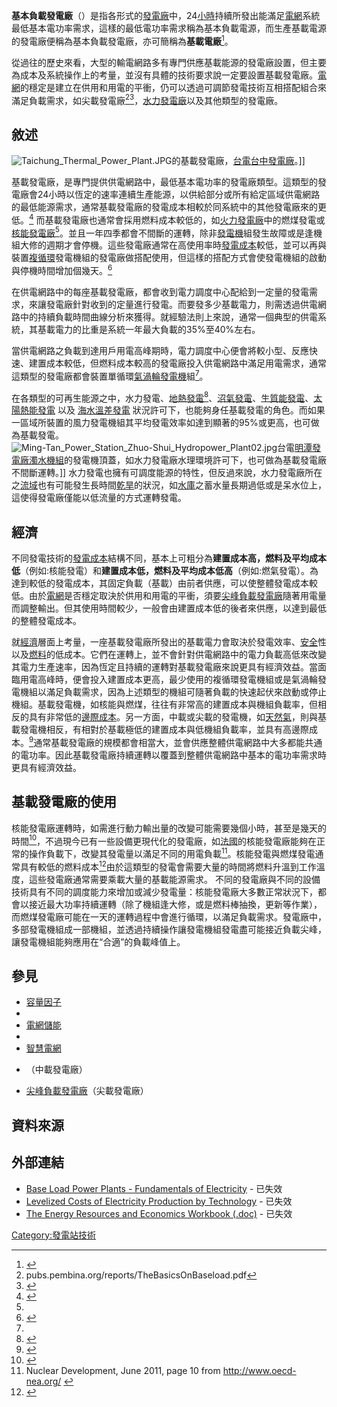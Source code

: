 '''基本負載發電廠'''（{{lang-en|base load power plant}}）是指各形式的[[發電廠|發電廠]]中，24[[小時|小時]]持續所發出能滿足[[電網|電網]]系統最低基本電功率需求，這樣的最低電功率需求稱為基本負載電源，而生產基載電源的發電廠便稱為基本負載發電廠，亦可簡稱為'''基載電廠'''<ref name="台灣電力公司" >{{cite web|url=http://www.taipower.com.tw/images/dictionary.pdf|title=電力小辭典|publisher=台灣電力公司|date=|accessdate=2016-08-19|archive-date=2016-06-15|archive-url=https://web.archive.org/web/20160615060138/http://www.taipower.com.tw/images/dictionary.pdf|dead-url=no}}</ref>。

從過往的歷史來看，大型的輸電網路多有專門供應基載能源的發電廠設置，但主要為成本及系統操作上的考量，並沒有具體的技術要求說一定要設置基載發電廠。[[電網|電網]]的穩定是建立在供用和用電的平衝，{{en-link|間歇型能源|Intermittent energy source}}仍可以透過可調節發電技術互相搭配組合來滿足負載需求，如尖載發電廠<ref>pubs.pembina.org/reports/TheBasicsOnBaseload.pdf</ref><ref>{{cite web|url=http://www.stanford.edu/group/efmh/winds/aj07_jamc.pdf|title=Supplying Baseload Power and Reducing Transmission Requirements by Interconnecting Wind Farms|publisher=Stanford University|date=|accessdate=2016-08-19|archive-date=2013-10-30|archive-url=https://web.archive.org/web/20131030211201/http://www.stanford.edu/group/efmh/winds/aj07_jamc.pdf|dead-url=no}}</ref>，[[水力發電廠|水力發電廠]]以及其他類型的發電廠。

== 敘述 ==
[[File:Taichung_Thermal_Power_Plant.JPG|thumb]]的基載發電廠，[[台電|台電]][[台中發電廠|台中發電廠]]。]]

基載發電廠，是專門提供供電網路中，最低基本電功率的發電廠類型。這類型的發電廠會24小時以恆定的速率連續生產能源，以供給部分或所有給定區域供電網路的最低能源需求，通常基載發電廠的發電成本相較於同系統中的其他發電廠來的更低。<ref>{{cite web
  |url=http://www.energyvortex.com/energydictionary/baseload_plant.html
  |title=Energy Dictionary - Baseload plant
  |publisher=EnergyVortex.com
  |date=
  |accessdate=2008-08-03
  |archive-date=2009-02-15
  |archive-url=https://web.archive.org/web/20090215035802/http://www.energyvortex.com/energydictionary/baseload_plant.html
  |dead-url=yes
  }}</ref>  而基載發電廠也通常會採用燃料成本較低的，如[[火力發電廠|火力發電廠]]中的燃煤發電或[[核能發電廠|核能發電廠]]<ref name="台灣電力公司" />。並且一年四季都會不間斷的運轉，除非[[發電機|發電機]]組發生故障或是逢機組大修的週期才會停機。這些發電廠通常在高使用率時[[發電成本|發電成本]]較低，並可以再與裝置[[複循環|複循環]]發電機組的發電廠做搭配使用，但這樣的搭配方式會使發電機組的啟動與停機時間增加個幾天{{clarify}}。<ref>{{Cite web |url=http://www.zdnet.com/article/why-baseload-power-is-doomed/ |title=ZDNet Why baseload power is doomed |accessdate=2016-08-19 |archive-date=2017-12-31 |archive-url=https://web.archive.org/web/20171231230218/http://www.zdnet.com/article/why-baseload-power-is-doomed/ |dead-url=no }}</ref>

在供電網路中的每座基載發電廠，都會收到電力調度中心配給到一定量的發電需求，來讓發電廠針對收到的定量進行發電。而要發多少基載電力，則需透過供電網路中的持續負載時間曲線分析來獲得。就經驗法則上來說，通常一個典型的供電系統，其基載電力的比重是系統一年最大負載的35%至40%左右。

當供電網路之負載到達用戶用電高峰期時，電力調度中心便會將較小型、反應快速、建置成本較低，但燃料成本較高的發電廠投入供電網路中滿足用電需求，通常這類型的發電廠都會裝置單循環[[氣渦輪發電機|氣渦輪發電機]]組<ref name="台灣電力公司" />。

在各類型的可再生能源之中，水力發電、[[地熱發電|地熱發電]]<ref>{{cite web
  |url=http://www.renewableenergyworld.com/articles/2007/10/scaling-geothermal-for-reliable-baseload-power-50159.html
  |title=Scaling Geothermal for Reliable Baseload Power
  |publisher=renewableenergyworld.com
  |date=2007-10-05
  |accessdate=2008-08-03
  |archive-date=2018-07-01
  |archive-url=https://web.archive.org/web/20180701030441/https://www.renewableenergyworld.com/articles/2007/10/scaling-geothermal-for-reliable-baseload-power-50159.html
  |dead-url=no
  }}</ref>、[[生物氣體|沼氣發電]]、[[生物質|生質能發電]]、[[太陽能發電|太陽熱能發電]] 以及 [[海水溫差發電|海水溫差發電]] 狀況許可下，也能夠身任基載發電的角色。而如果一區域所裝置的風力發電機組其平均發電效率如達到顯著的95%或更高，也可做為基載發電。{{citation needed|風力發電理論效率為59%，一般風力發電容量因子在25-50%左右}}
[[File:Ming-Tan_Power_Station_Zhuo-Shui_Hydropower_Plant02.jpg|thumb]]台電[[明潭發電廠濁水機組|明潭發電廠濁水機組]]的發電機頂蓋，如水力發電廠水理環境許可下，也可做為基載發電廠不間斷運轉。]]
水力發電也擁有可調度能源的特性，但反過來說，水力發電廠所在之[[流域|流域]]也有可能發生長時間[[乾旱|乾旱]]的狀況，如[[水庫|水庫]]之蓄水量長期過低或是呆水位上，這使得發電廠僅能以低流量的方式運轉發電。

== 經濟 ==
不同發電技術的[[發電成本|發電成本]]結構不同，基本上可粗分為'''建置成本高，燃料及平均成本低'''（例如:核能發電）和'''建置成本低，燃料及平均成本低高'''（例如:燃氣發電）。為達到較低的發電成本，其固定負載（基載）由前者供應，可以使整體發電成本較低。由於[[輸電網路|電網]]是否穩定取決於供用和用電的平衝，須要[[尖峰負載發電廠|尖峰負載發電廠]]隨著用電量而調整輸出。但其使用時間較少，一般會由建置成本低的後者來供應，以達到最低的整體發電成本。

就[[經濟|經濟]]層面上考量，一座基載發電廠所發出的基載電力會取決於發電效率、[[安全|安全]]性以及[[燃料|燃料]]的低成本。它們在運轉上，並不會針對供電網路中的電力負載高低來改變其電力生產速率，因為恆定且持續的運轉對基載發電廠來說更具有經濟效益。當面臨用電高峰時，便會投入建置成本更高，最少使用的複循環發電機組或是氣渦輪發電機組以滿足負載需求，因為上述類型的機組可隨著負載的快速起伏來啟動或停止機組。基載發電機，如核能與燃煤，往往有非常高的建置成本與機組負載率，但相反的具有非常低的[[邊際成本|邊際成本]]。另一方面，中載或尖載的發電機，如[[天然氣|天然氣]]，則與基載發電機相反，有相對於基載極低的建置成本與低機組負載率，並具有高邊際成本。<ref>{{cite book
  |url=http://books.google.com/books?id=aF7lWf14H2EC&pg=PA77&lpg=PA77&dq=hydro+base+load&source=web&ots=qAfGeztoow&sig=9ZbHwDwDOUmzcBhXyZdmp7SU3bw&hl=en&sa=X&oi=book_result&resnum=3&ct=result
  |title=Ontario Hydro at the Millennium: Has Monopoly's Moment Passed?
  |author=Ronald J. Daniels
  |publisher=Montreal and Kingston: McGill-Queen's University Press
  |year=1996
  |accessdate=2008-08-03
  |archive-date=2013-06-03
  |archive-url=https://web.archive.org/web/20130603162326/http://books.google.com/books?id=aF7lWf14H2EC&pg=PA77&lpg=PA77&dq=hydro+base+load&source=web&ots=qAfGeztoow&sig=9ZbHwDwDOUmzcBhXyZdmp7SU3bw&hl=en&sa=X&oi=book_result&resnum=3&ct=result
  |dead-url=no
  }}</ref>通常基載發電廠的規模都會相當大，並會供應整體供電網路中大多都能共通的電功率。因此基載發電廠持續運轉以覆蓋到整體供電網路中基本的電功率需求時更具有經濟效益。

== 基載發電廠的使用 ==
核能發電廠運轉時，如需進行動力輸出量的改變可能需要幾個小時，甚至是幾天的時間<ref>{{cite web|url=http://www.rmi.org/Knowledge-Center/Library/2009-09_FourNuclearMyths|title=Four Nuclear Myths: A Commentary on Stewart Brand's Whole Earth Discipline and on Similar Writings|publisher=Rocky Mountain Institute|date=|accessdate=2016-08-19|archive-date=2016-09-12|archive-url=https://web.archive.org/web/20160912065258/http://www.rmi.org/Knowledge-Center/Library/2009-09_FourNuclearMyths|dead-url=no}}</ref>，不過現今已有一些設備更現代化的發電廠，如[[法國|法國]]的核能發電廠能夠在正常的操作負載下，改變其發電量以滿足不同的用電負載<ref>Nuclear Development, June 2011, page 10 from http://www.oecd-nea.org/ {{Wayback|url=http://www.oecd-nea.org/ |date=20120112055700 }}</ref>。核能發電與燃煤發電通常具有較低的燃料成本<ref>{{cite web|url=http://www.osti.gov/bridge/servlets/purl/840500-YJxBpR/native/840500.pdf|title=Levelized Costs for Nuclear, Gas and Coal for Electricity, under the Mexican Scenario|publisher=OSTI|date=2004-10-06|accessdate=2016-08-19}}</ref>由於這類型的發電會需要大量的時間將燃料升溫到工作溫度，這些發電廠通常需要乘載大量的基載能源需求。 不同的發電廠與不同的設備技術具有不同的調度能力來增加或減少發電量：核能發電廠大多數正常狀況下，都會以接近最大功率持續運轉（除了機組逢大修，或是燃料棒抽換，更新等作業），而燃煤發電廠可能在一天的運轉過程中會進行循環，以滿足負載需求。發電廠中，多部發電機組成一部機組，並透過持續操作讓發電機組發電盡可能接近負載尖峰，讓發電機組能夠應用在“合適”的負載峰值上。

== 參見 ==
{{Portal|能源}}
* [[容量因子|容量因子]]
* {{en-link|能源需求管理|Energy demand management}}
* [[電網儲能|電網儲能]]
* {{en-link|負載均衡（電功率）|Load balancing (electrical power)}}
* [[智慧電網|智慧電網]]
* {{en-link|中間負載發電廠|Load following power plant}}（中載發電廠）
* [[尖峰負載發電廠|尖峰負載發電廠]]（尖載發電廠）

== 資料來源 ==
{{Reflist}}

== 外部連結 ==
*[https://web.archive.org/web/20050217095327/http://cipco.apogee.net/foe/fgdlbl.asp Base Load Power Plants - Fundamentals of Electricity] - 已失效
*[https://web.archive.org/web/20150512182047/http://www.energyalmanac.ca.gov/electricity/levelized_costs.html Levelized Costs of Electricity Production by Technology] - 已失效
*[https://web.archive.org/web/20060301061409/http://www.asktheenergydoctor.com/images/X7-Capacity.doc The Energy Resources and Economics Workbook (.doc)] - 已失效

{{Electricity generation}}

{{DEFAULTSORT:基本負載發電廠}}
[[Category:發電站技術|Category:發電站技術]]